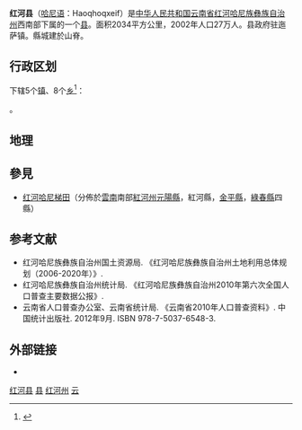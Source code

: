{{Otheruses|紅河 (消歧義)|subject=[[中国|中国]][[云南省|云南省]][[红河哈尼族彝族自治州|红河哈尼族彝族自治州]]下辖的[[县|县]]}}
{{Infobox China County
|Belong = [[云南省|云南省]][[红河哈尼族彝族自治州|红河哈尼族彝族自治州]]
}}

'''红河县'''（[[哈尼语|哈尼语]]：Haoqhoqxeif）是[[中华人民共和国|中华人民共和国]][[云南省|云南省]][[红河哈尼族彝族自治州|红河哈尼族彝族自治州]]西南部下属的一个[[县|县]]。面积2034平方公里，2002年人口27万人。县政府驻迤萨镇。縣城建於山脊。

== 行政区划 ==
{{PAGENAMEBASE}}下辖5个[[行政建制镇|镇]]、8个[[乡_(中华人民共和国)|乡]]<ref>{{PRC admin/ref sgc|53/25/29}}</ref>：

{{PRC admin/children|53/25/29}}。


==地理==



{{Weather box|width=auto
|collapsed   =  
|open        =  
|metric first=y
|single line=y 
|location =  红河(1981−2010)
|Jan high C = 19.4
|Feb high C = 22.3
|Mar high C = 26.0
|Apr high C = 29.6
|May high C = 30.1
|Jun high C = 30.1
|Jul high C = 29.2
|Aug high C = 29.6
|Sep high C = 28.8
|Oct high C = 26.2
|Nov high C = 23.0
|Dec high C = 18.8
|year high C = 

|Jan mean C =  13.8
|Feb mean C =  15.9
|Mar mean C =  19.1
|Apr mean C = 22.7
|May mean C = 24.3
|Jun mean C = 25.1
|Jul mean C = 24.7
|Aug mean C = 24.6
|Sep mean C = 23.6
|Oct mean C = 21.2
|Nov mean C = 17.8
|Dec mean C = 14.5
|year mean C =  

|Jan low C =10.4
|Feb low C = 12.1
|Mar low C =14.7
|Apr low C = 18.1
|May low C = 20.3
|Jun low C = 21.8
|Jul low C = 21.7
|Aug low C = 21.4
|Sep low C = 20.2
|Oct low C = 18.1
|Nov low C = 14.5
|Dec low C = 11.2
|year low C =  

| Jan humidity  =	75
| Feb humidity  =	71
| Mar humidity  =	67
| Apr humidity  =	66
| May humidity  =	70
| Jun humidity  =	76
| Jul humidity  =	81
| Aug humidity  =	79
| Sep humidity  =	77
| Oct humidity  =	77
| Nov humidity  =	76
| Dec humidity  =	75
| year humidity  =	

|precipitation colour = green
|Jan precipitation mm =  16.1
|Feb precipitation mm =  20.6
|Mar precipitation mm = 26.1
|Apr precipitation mm =  53.6
|May precipitation mm = 116.7
|Jun precipitation mm =  120.2
|Jul precipitation mm = 155.1
|Aug precipitation mm = 109.7
|Sep precipitation mm =  75.4
|Oct precipitation mm =  63.3
|Nov precipitation mm =  58.7
|Dec precipitation mm =16.7
|source 1 = 中国气象数据网<ref name = Cityintro>{{cite web| url = https://data.cma.cn/data/weatherBk.html| script-title=zh: 红河- 气象数据 -中国气象数据网| publisher = Weather China| language = zh-cn| access-date = 2012-06-17}}</ref>
}}

==參見==
*[[红河哈尼梯田|红河哈尼梯田]]（分佈於[[雲南|雲南]]南部[[红河哈尼族彝族自治州|紅河州]][[元陽縣|元陽縣]]，紅河縣，[[金平苗族瑶族傣族自治县|金平縣]]，[[綠春縣|綠春縣]]四縣）

== 参考文献 ==
{{reflist}}
*红河哈尼族彝族自治州国土资源局. 《红河哈尼族彝族自治州土地利用总体规划（2006-2020年）》.
*红河哈尼族彝族自治州统计局. 《红河哈尼族彝族自治州2010年第六次全国人口普查主要数据公报》.
*云南省人口普查办公室、云南省统计局. 《云南省2010年人口普查资料》. 中国统计出版社. 2012年9月. ISBN 978-7-5037-6548-3.

== 外部链接 ==
* {{Official website|http://www.hhx.hh.gov.cn/|name=红河县人民政府门户网站}}

{{红河县行政区划}}
{{红河哈尼族彝族自治州行政区划}}
{{云南行政区划}}
{{国家级贫困县|前}}

[[Category:红河县|]]
[[Category:红河州县市|县]]
[[Category:云南省县份|红河州]]
[[Category:原国家级贫困县|云]]